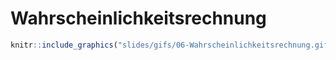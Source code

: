 # Wahrscheinlichkeitsrechnung

```r
knitr::include_graphics("slides/gifs/06-Wahrscheinlichkeitsrechnung.gif")
```

 
